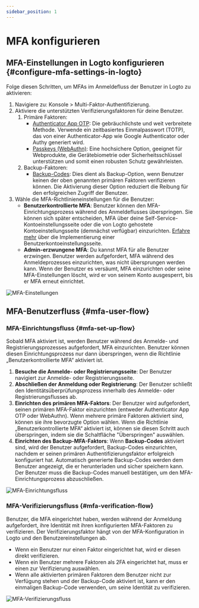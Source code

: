 ```yaml
---
sidebar_position: 1
---
```


# MFA konfigurieren

## MFA-Einstellungen in Logto konfigurieren \{#configure-mfa-settings-in-logto}

Folge diesen Schritten, um MFAs im Anmeldefluss der Benutzer in Logto zu aktivieren:

1. Navigiere zu: <CloudLink to="/mfa">Konsole > Multi-Faktor-Authentifizierung</CloudLink>.
2. Aktiviere die unterstützten Verifizierungsfaktoren für deine Benutzer.
   1. Primäre Faktoren:
      - [Authenticator App OTP](/end-user-flows/mfa/authenticator-app-otp): Die gebräuchlichste und weit verbreitete Methode. Verwende ein zeitbasiertes Einmalpasswort (TOTP), das von einer Authenticator-App wie Google Authenticator oder Authy generiert wird.
      - [Passkeys (WebAuthn)](/end-user-flows/mfa/webauthn): Eine hochsichere Option, geeignet für Webprodukte, die Gerätebiometrie oder Sicherheitsschlüssel unterstützen und somit einen robusten Schutz gewährleisten.
   2. Backup-Faktoren:
      - [Backup-Codes](/end-user-flows/mfa/backup-codes): Dies dient als Backup-Option, wenn Benutzer keinen der oben genannten primären Faktoren verifizieren können. Die Aktivierung dieser Option reduziert die Reibung für den erfolgreichen Zugriff der Benutzer.
3. Wähle die MFA-Richtlinieneinstellungen für die Benutzer:
   - **Benutzerkontrollierte MFA**: Benutzer können den MFA-Einrichtungsprozess während des Anmeldeflusses überspringen. Sie können sich später entscheiden, MFA über deine Self-Service-Kontoeinstellungsseite oder die von Logto gehostete Kontoeinstellungsseite (demnächst verfügbar) einzurichten. [Erfahre mehr](/end-user-flows/account-settings/) über die Implementierung einer Benutzerkontoeinstellungsseite.
   - **Admin-erzwungene MFA**: Du kannst MFA für alle Benutzer erzwingen. Benutzer werden aufgefordert, MFA während des Anmeldeprozesses einzurichten, was nicht übersprungen werden kann. Wenn der Benutzer es versäumt, MFA einzurichten oder seine MFA-Einstellungen löscht, wird er von seinem Konto ausgesperrt, bis er MFA erneut einrichtet.

![MFA-Einstellungen](./assets/configure-mfa.png)

## MFA-Benutzerfluss \{#mfa-user-flow}

### MFA-Einrichtungsfluss \{#mfa-set-up-flow}

Sobald MFA aktiviert ist, werden Benutzer während des Anmelde- und Registrierungsprozesses aufgefordert, MFA einzurichten. Benutzer können diesen Einrichtungsprozess nur dann überspringen, wenn die Richtlinie „Benutzerkontrollierte MFA“ aktiviert ist.

1. **Besuche die Anmelde- oder Registrierungsseite**: Der Benutzer navigiert zur Anmelde- oder Registrierungsseite.
2. **Abschließen der Anmeldung oder Registrierung**: Der Benutzer schließt den Identitätsüberprüfungsprozess innerhalb des Anmelde- oder Registrierungsflusses ab.
3. **Einrichten des primären MFA-Faktors**: Der Benutzer wird aufgefordert, seinen primären MFA-Faktor einzurichten (entweder Authenticator App OTP oder WebAuthn). Wenn mehrere primäre Faktoren aktiviert sind, können sie ihre bevorzugte Option wählen. Wenn die Richtlinie „Benutzerkontrollierte MFA“ aktiviert ist, können sie diesen Schritt auch überspringen, indem sie die Schaltfläche "Überspringen" auswählen.
4. **Einrichten des Backup-MFA-Faktors**: Wenn **Backup-Codes** aktiviert sind, wird der Benutzer aufgefordert, Backup-Codes einzurichten, nachdem er seinen primären Authentifizierungsfaktor erfolgreich konfiguriert hat. Automatisch generierte Backup-Codes werden dem Benutzer angezeigt, die er herunterladen und sicher speichern kann. Der Benutzer muss die Backup-Codes manuell bestätigen, um den MFA-Einrichtungsprozess abzuschließen.

![MFA-Einrichtungsfluss](./assets/link-mfa.png)

### MFA-Verifizierungsfluss \{#mfa-verification-flow}

Benutzer, die MFA eingerichtet haben, werden während der Anmeldung aufgefordert, ihre Identität mit ihren konfigurierten MFA-Faktoren zu verifizieren. Der Verifizierungsfaktor hängt von der MFA-Konfiguration in Logto und den Benutzereinstellungen ab.

- Wenn ein Benutzer nur einen Faktor eingerichtet hat, wird er diesen direkt verifizieren.
- Wenn ein Benutzer mehrere Faktoren als 2FA eingerichtet hat, muss er einen zur Verifizierung auswählen.
- Wenn alle aktivierten primären Faktoren dem Benutzer nicht zur Verfügung stehen und der Backup-Code aktiviert ist, kann er den einmaligen Backup-Code verwenden, um seine Identität zu verifizieren.

![MFA-Verifizierungsfluss](./assets/verify-mfa.png)
